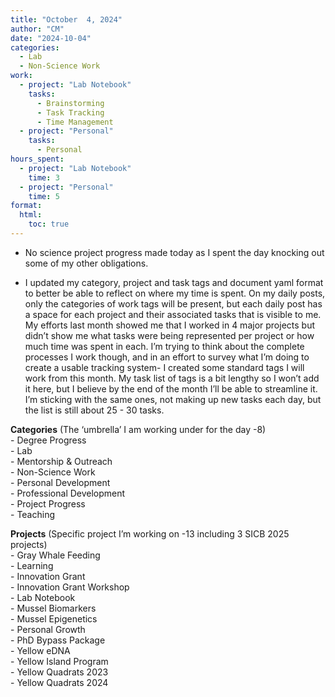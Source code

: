 ```yaml
---
title: "October  4, 2024"
author: "CM"
date: "2024-10-04"
categories:
  - Lab
  - Non-Science Work
work:
  - project: "Lab Notebook"
    tasks: 
      - Brainstorming
      - Task Tracking
      - Time Management
  - project: "Personal"
    tasks: 
      - Personal
hours_spent:
  - project: "Lab Notebook"
    time: 3
  - project: "Personal"
    time: 5
format:
  html:
    toc: true
---
```


-   No science project progress made today as I spent the day knocking out some of my other obligations.\

-   I updated my category, project and task tags and document yaml format to better be able to reflect on where my time is spent. On my daily posts, only the categories of work tags will be present, but each daily post has a space for each project and their associated tasks that is visible to me. My efforts last month showed me that I worked in 4 major projects but didn't show me what tasks were being represented per project or how much time was spent in each. I'm trying to think about the complete processes I work though, and in an effort to survey what I'm doing to create a usable tracking system- I created some standard tags I will work from this month. My task list of tags is a bit lengthy so I won't add it here, but I believe by the end of the month I'll be able to streamline it. I'm sticking with the same ones, not making up new tasks each day, but the list is still about 25 - 30 tasks.\

**Categories** (The 'umbrella' I am working under for the day -8)\
- Degree Progress\
- Lab\
- Mentorship & Outreach\
- Non-Science Work\
- Personal Development\
- Professional Development\
- Project Progress\
- Teaching\

**Projects** (Specific project I'm working on -13 including 3 SICB 2025 projects)\
- Gray Whale Feeding\
- Learning\
- Innovation Grant\
- Innovation Grant Workshop\
- Lab Notebook\
- Mussel Biomarkers\
- Mussel Epigenetics\
- Personal Growth\
- PhD Bypass Package\
- Yellow eDNA\
- Yellow Island Program\
- Yellow Quadrats 2023\
- Yellow Quadrats 2024\
